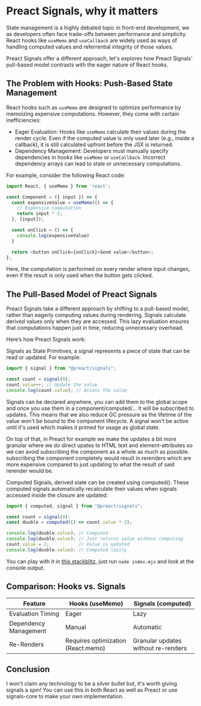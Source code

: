 
<CodeTheme />
<SEO
  title={documentProps.title}
  description={documentProps.description}
  keywords={documentProps.tags}
  image={documentProps.image}
/>


# Preact Signals, why it matters

State management is a highly debated topic in front-end development, we as developers often face trade-offs
between performance and simplicity. React hooks like `useMemo` and `useCallback` are widely used as ways
of handling computed values and referrential integrity of those values.

Preact Signals offer a different approach, let's explores how Preact Signals' pull-based model
contrasts with the eager nature of React hooks.

## The Problem with Hooks: Push-Based State Management

React hooks such as `useMemo` are designed to optimize performance by memoizing expensive computations. However, they come with certain inefficiencies:

- Eager Evaluation: Hooks like `useMemo` calculate their values during the render cycle. Even if the computed value is only used later (e.g., inside a callback), it is still calculated upfront before the JSX is returned.
- Dependency Management: Developers must manually specify dependencies in hooks like `useMemo` or `useCallback`. Incorrect dependency arrays can lead to stale or unnecessary computations.

For example, consider the following React code:

```javascript
import React, { useMemo } from 'react';

const Component = ({ input }) => {
  const expensiveValue = useMemo(() => {
    // Expensive computation
    return input * 2;
  }, [input]);

  const onClick = () => {
    console.log(expensiveValue)
  }

  return <button onClick={onClick}>Send value</button>;
};
```

Here, the computation is performed on every render where input changes, even if the result is only used when the button
gets clicked.

## The Pull-Based Model of Preact Signals

Preact Signals take a different approach by shifting to a pull-based model, rather than eagerly computing values during rendering,
Signals calculate derived values only when they are accessed. This lazy evaluation ensures that computations happen just in time,
reducing unnecessary overhead.

Here’s how Preact Signals work:

Signals as State Primitives, a signal represents a piece of state that can be read or updated. For example:

```javascript
import { signal } from "@preact/signals";

const count = signal(0);
count.value++; // Update the value
console.log(count.value); // Access the value
```

Signals can be declared anywhere, you can add them to the global scope and once you use them in a component/computed/...
it will be subscribed to updates. This means that we also reduce GC pressure as the lifetime of the value won't be bound
to the component lifecycle. A signal won't be active until it's used which makes it primed for usage as global state.

On top of that, in Preact for example we make the updates a bit more granular where we do direct upates to HTML text
and element-attributes so we can avoid subscribing the component as a whole as much as possible. subscribing
the component completely would result in rerenders which are more expensive compared to just updating to what
the result of said rerender would be.

Computed Signals, derived state can be created using computed(). These computed signals automatically recalculate
their values when signals accessed inside the closure are updated:

```javascript
import { computed, signal } from "@preact/signals";

const count = signal(0);
const double = computed(() => count.value * 2);

console.log(double.value); // Computed
console.log(double.value); // Just returns value without computing
count.value = 2;           // Value is updated
console.log(double.value); // Computed lazily
```

You can play with it in [this stackblitz](https://stackblitz.com/edit/stackblitz-starters-fx2kzp1j?file=index.mjs), just run
`node index.mjs` and look at the console output.

## Comparison: Hooks vs. Signals

| Feature | Hooks (useMemo) | Signals (computed) |
|---|---|---|
| Evaluation Timing  | Eager  | Lazy  |
|  Dependency Management | Manual  | Automatic  |
| Re-Renders  | Requires optimization (React.memo)  | Granular updates without re-renders  |

## Conclusion

I won't claim any technology to be a silver bullet but, it's worth giving signals a spin! You
can use this in both React as well as Preact or use signals-core to make your own implementation.
